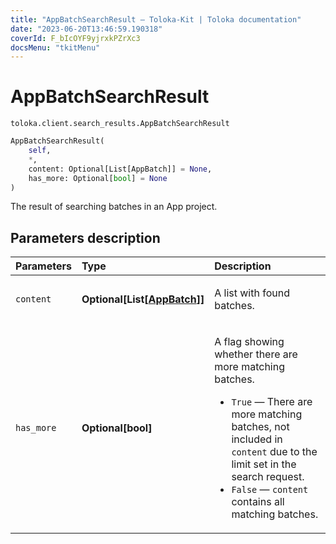 ```yaml
---
title: "AppBatchSearchResult — Toloka-Kit | Toloka documentation"
date: "2023-06-20T13:46:59.190318"
coverId: F_bIcOYF9yjrxkPZrXc3
docsMenu: "tkitMenu"
---
```


# AppBatchSearchResult

`toloka.client.search_results.AppBatchSearchResult`

```python
AppBatchSearchResult(
    self,
    *,
    content: Optional[List[AppBatch]] = None,
    has_more: Optional[bool] = None
)
```

The result of searching batches in an App project.

## Parameters description

| Parameters | Type | Description |
| :----------| :----| :-----------|
`content`|**Optional\[List\[[AppBatch](/docs/toloka-kit/reference/toloka.client.app.AppBatch)\]\]**|<p>A list with found batches.</p>
`has_more`|**Optional\[bool\]**|<p>A flag showing whether there are more matching batches.</p> <ul> <li>`True` — There are more matching batches, not included in `content` due to the limit set in the search request.</li> <li>`False` — `content` contains all matching batches.</li> </ul>